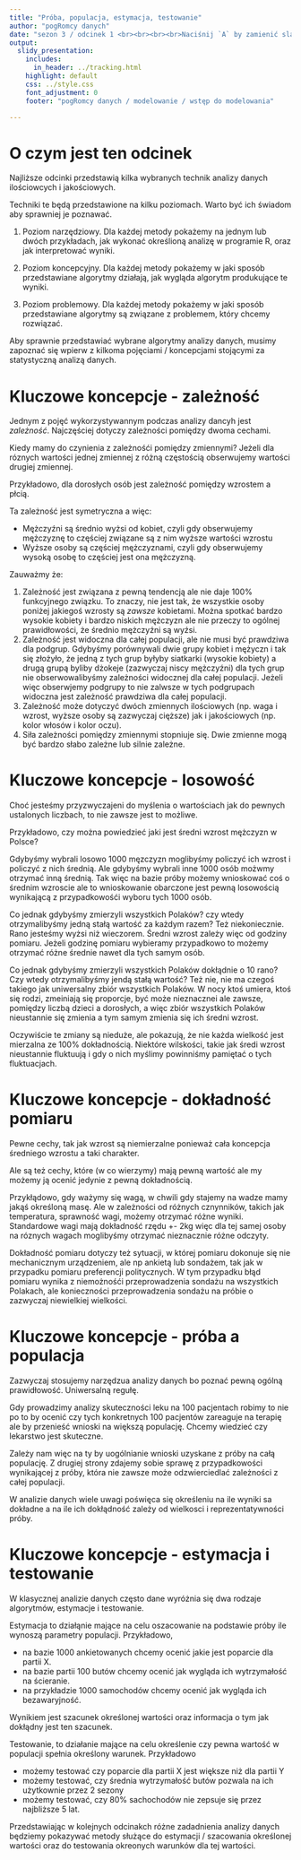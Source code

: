 ```yaml
---
title: "Próba, populacja, estymacja, testowanie"
author: "pogRomcy danych"
date: "sezon 3 / odcinek 1 <br><br><br><br>Naciśnij `A` by zamienić slajdy na ciągły tekst <br> Naciśnij `T` by wyświetlić spis treści"
output:
  slidy_presentation:
    includes:
      in_header: ../tracking.html
    highlight: default
    css: ../style.css
    font_adjustment: 0
    footer: "pogRomcy danych / modelowanie / wstęp do modelowania"

---
```


# O czym jest ten odcinek

Najliższe odcinki przedstawią kilka wybranych technik analizy danych ilościowcych i jakościowych.

Techniki te będą przedstawione na kilku poziomach. Warto być ich świadom aby sprawniej je poznawać.

1. Poziom narzędziowy. Dla każdej metody pokażemy na jednym lub dwóch przykładach, jak wykonać określioną analizę w programie R, oraz jak interpretować wyniki.

2. Poziom koncepcyjny. Dla każdej metody pokażemy w jaki sposób przedstawiane algorytmy działają, jak wygląda algorytm produkujące te wyniki.

3. Poziom problemowy. Dla każdej metody pokażemy w jaki sposób przedstawiane algorytmy są związane z problemem, który chcemy rozwiązać. 

Aby sprawnie przedstawiać wybrane algorytmy analizy danych, musimy zapoznać się wpierw z kilkoma pojęciami / koncepcjami stojącymi za statystyczną analizą danych.

# Kluczowe koncepcje - zależność

Jednym z pojęć wykorzystywannym podczas analizy dancyh jest *zależność*. 
Najczęściej dotyczy zależności pomiędzy dwoma cechami.

Kiedy mamy do czynienia z zależnośći pomiędzy zmiennymi? 
Jeżeli dla róznych wartości jednej zmiennej z różną częstością obserwujemy wartości drugiej zmiennej.

Przykładowo, dla dorosłych osób jest zależność pomiędzy wzrostem a płcią.

Ta zależność jest symetryczna a więc:

- Mężczyźni są średnio wyżsi od kobiet, czyli gdy obserwujemy mężczyznę to częściej związane są z nim wyższe wartości wzrostu
- Wyższe osoby są częściej mężczyznami, czyli gdy obserwujemy wysoką osobę to częściej jest ona mężczyzną.

Zauważmy że:

1. Zależność jest związana z pewną tendencją ale nie daje 100% funkcyjnego związku. To znaczy, nie jest tak, że wszystkie osoby poniżej jakiegoś wzrosty są *zawsze* kobietami. Można spotkać bardzo wysokie kobiety i bardzo niskich mężczyzn ale nie przeczy to ogólnej prawidłowości, że średnio mężczyźni są wyźsi.
2. Zależność jest widoczna dla całej populacji, ale nie musi być prawdziwa dla podgrup. Gdybyśmy porównywali dwie grupy kobiet i mężyczn i tak się złożyło, że jedną z tych grup byłyby siatkarki (wysokie kobiety) a drugą grupą byliby dżokeje (zazwyczaj niscy mężczyźni) dla tych grup nie obserwowalibyśmy zależności widocznej dla całej populacji. Jeżeli więc obserwjemy podgrupy to nie zalwsze w tych podgrupach widoczna jest zależność prawdziwa dla całej populacji.
3. Zależność może dotyczyć dwóch zmiennych ilościowych (np. waga i wzrost, wyższe osoby są zazwyczaj cięższe) jak i jakościowych (np. kolor włosów i kolor oczu).
4. Siła zależności pomiędzy zmiennymi stopniuje się. Dwie zmienne mogą być bardzo słabo zależne lub silnie zależne.


# Kluczowe koncepcje - losowość

Choć jesteśmy przyzwyczajeni do myślenia o wartościach jak do pewnych ustalonych liczbach, to nie zawsze jest to możliwe.

Przykładowo, czy można powiedzieć jaki jest średni wzrost mężczyzn w Polsce?

Gdybyśmy wybrali losowo 1000 męzczyzn moglibyśmy policzyć ich wzrost i policzyć z nich średnią. 
Ale gdybyśmy wybrali inne 1000 osób możwmy otrzymać inną średnią. Tak więc na bazie próby możemy wnioskować coś o średnim wzroscie ale to wnioskowanie obarczone jest pewną losowością wynikającą z przypadkowośći wyboru tych 1000 osób.

Co jednak gdybyśmy zmierzyli wszystkich Polaków? czy wtedy otrzymalibyśmy jedną stałą wartość za każdym razem? Też niekoniecznie. Rano jesteśmy wyżsi niż wieczorem. Średni wzrost zależy więc od godziny pomiaru. Jeżeli godzinę pomiaru wybieramy przypadkowo to możemy otrzymać różne średnie nawet dla tych samym osób.

Co jednak gdybyśmy zmierzyli wszystkich Polaków dokłądnie o 10 rano? Czy wtedy otrzymalibyśmy jendą stałą wartość?
Też nie, nie ma czegoś takiego jak uniwersalny zbiór wszystkich Polaków. W nocy ktoś umiera, ktoś się rodzi, zmeiniają się proporcje, być może nieznacznei ale zawsze, pomiędzy liczbą dzieci a dorosłych, a więc zbiór wszystkich Polaków nieustannie się zmienia a tym samym zmienia się ich średni wzrost.

Oczywiście te zmiany są nieduże, ale pokazują, że nie każda wielkość jest mierzalna ze 100% dokładnością. Niektóre wilskości, takie jak średi wzrost nieustannie fluktuują i gdy o nich myślimy powinniśmy pamiętać o tych fluktuacjach.


# Kluczowe koncepcje - dokładność pomiaru

Pewne cechy, tak jak wzrost są niemierzalne ponieważ cała koncepcja średniego wzrostu a taki charakter.

Ale są też cechy, które (w co wierzymy) mają pewną wartość ale my możemy ją ocenić jedynie z pewną dokładnością.

Przykłądowo, gdy ważymy się wagą, w chwili gdy stajemy na wadze mamy jakąś określoną masę. Ale w zależności od różnych cznynników, takich jak temperatura, sprawność wagi, możemy otrzymać różne wyniki. Standardowe wagi mają dokładność rzędu +- 2kg więc dla tej samej osoby na róznych wagach moglibyśmy otrzymać nieznacznie różne odczyty.

Dokładność pomiaru dotyczy też sytuacji, w której pomiaru dokonuje się nie mechanicznym urządzeniem, ale np ankietą lub sondażem, tak jak w przypadku pomiaru preferencji politycznych. W tym przypadku błąd pomiaru wynika z niemożnośći przeprowadzenia sondażu na wszystkich Polakach, ale konieczności przeprowadzenia sondażu na próbie o zazwyczaj niewielkiej wielkości.


# Kluczowe koncepcje - próba a populacja

Zazwyczaj stosujemy narzędzua analizy danych bo poznać pewną ogólną prawidłowość. Uniwersalną regułę.

Gdy prowadzimy analizy skuteczności leku na 100 pacjentach robimy to nie po to by ocenić czy tych konkretnych 100 pacjentów zareaguje na terapię ale by przenieść wnioski na większą populację. Chcemy wiedzieć czy lekarstwo jest skuteczne.

Zależy nam więc na ty by uogólnianie wnioski uzyskane z próby na całą populację. Z drugiej strony zdajemy sobie sprawę z przypadkowości wynikającej z próby, która nie zawsze może odzwierciedlać zależności z całej populacji.

W analizie danych wiele uwagi poświęca się określeniu na ile wyniki sa dokładne a na ile ich dokłądność zależy od wielkosci i reprezentatywności próby.


# Kluczowe koncepcje - estymacja i testowanie

W klasycznej analizie danych często dane wyróżnia się dwa rodzaje algorytmów, estymacje i testowanie.

Estymacja to działąnie mające na celu oszacowanie na podstawie próby ile wynoszą parametry populacji. Przykładowo,

* na bazie 1000 ankietowanych chcemy ocenić jakie jest poparcie dla partii X. 
* na bazie partii 100 butów chcemy ocenić jak wygląda ich wytrzymałość na ścieranie. 
* na przykładzie 1000 samochodów chcemy ocenić jak wygląda ich bezawaryjność. 

Wynikiem jest szacunek określonej wartości oraz informacja o tym jak dokłądny jest ten szacunek.


Testowanie, to działanie mające na celu określenie czy pewna wartość w populacji spełnia określony warunek. Przykładowo 

* możemy testować czy poparcie dla partii X jest większe niż dla partii Y
* możemy testować, czy średnia wytrzymałość butów pozwala na ich użytkownie przez 2 sezony
* możemy testować, czy 80% sachochodów nie zepsuje się przez najbliższe 5 lat.

Przedstawiając w kolejnych odcinakch różne zadadnienia analizy danych będziemy pokazywać metody służące do estymacji / szacowania określonej wartości oraz do testowania okreonych warunków dla tej wartości.

